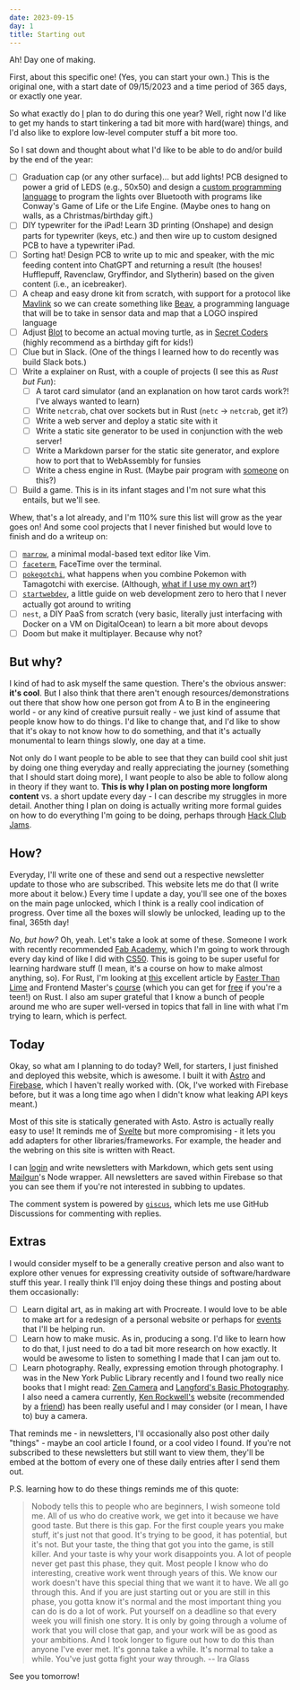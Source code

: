 ```yaml
---
date: 2023-09-15
day: 1
title: Starting out
---
```


Ah! Day one of making.

First, about this specific one! (Yes, you can start your own.) This is the original one, with a start date of 09/15/2023 and a time period of 365 days, or exactly one year.

So what exactly do [I](https://jianminchen.com) plan to do during this one year? Well, right now I'd like to get my hands to start tinkering a tad bit more with hard(ware) things, and I'd also like to explore low-level computer stuff a bit more too.

So I sat down and thought about what I'd like to be able to do and/or build by the end of the year:

- [ ] Graduation cap (or any other surface)... but add lights! PCB designed to power a grid of LEDS (e.g., 50x50) and design a [custom programming language](https://github.com/jianmin-chen/lights) to program the lights over Bluetooth with programs like Conway's Game of Life or the Life Engine. (Maybe ones to hang on walls, as a Christmas/birthday gift.)
- [ ] DIY typewriter for the iPad! Learn 3D printing (Onshape) and design parts for typewriter (keys, etc.) and then wire up to custom designed PCB to have a typewriter iPad.
- [ ] Sorting hat! Design PCB to write up to mic and speaker, with the mic feeding content into ChatGPT and returning a result (the houses! Hufflepuff, Ravenclaw, Gryffindor, and Slytherin) based on the given content (i.e., an icebreaker).
- [ ] A cheap and easy drone kit from scratch, with support for a protocol like [Mavlink](https://mavlink.io/en/) so we can create something like [Beav](https://github.com/jianmin-chen/beav), a programming language that will be to take in sensor data and map that a LOGO inspired language
- [ ] Adjust [Blot](https://blot.hackclub.com) to become an actual moving turtle, as in [Secret Coders](http://www.secret-coders.com/) (highly recommend as a birthday gift for kids!)
- [ ] Clue but in Slack. (One of the things I learned how to do recently was build Slack bots.)
- [ ] Write a explainer on Rust, with a couple of projects (I see this as _Rust but Fun_):
  - [ ] A tarot card simulator (and an explanation on how tarot cards work?! I've always wanted to learn)
  - [ ] Write `netcrab`, chat over sockets but in Rust (`netc` &rarr; `netcrab`, get it?)
  - [ ] Write a web server and deploy a static site with it
  - [ ] Write a static site generator to be used in conjunction with the web server!
  - [ ] Write a Markdown parser for the static site generator, and explore how to port that to WebAssembly for funsies
  - [ ] Write a chess engine in Rust. (Maybe pair program with [someone](https://github.com/pensquid/yobmef) on this?)
- [ ] Build a game. This is in its infant stages and I'm not sure what this entails, but we'll see.

Whew, that's a lot already, and I'm 110% sure this list will grow as the year goes on! And some cool projects that I never finished but would love to finish and do a writeup on:

- [ ] [`marrow`](https://github.com/jianmin-chen/marrow), a minimal modal-based text editor like Vim.
- [ ] [`faceterm`](https://github.com/jianmin-chen/faceterm), FaceTime over the terminal.
- [ ] [`pokegotchi`](https://github.com/jianmin-chen/pokegotchi), what happens when you combine Pokemon with Tamagotchi with exercise. (Although, [what if I use my own art](#extras)?)
- [ ] [`startwebdev`](https://github.com/racoagency/startwebdev), a little guide on web development zero to hero that I never actually got around to writing
- [ ] `nest`, a DIY PaaS from scratch (very basic, literally just interfacing with Docker on a VM on DigitalOcean) to learn a bit more about devops
- [ ] Doom but make it multiplayer. Because why not?

## But why?

I kind of had to ask myself the same question. There's the obvious answer: **it's cool**. But I also think that there aren't enough resources/demonstrations out there that show how one person got from A to B in the engineering world - or any kind of creative pursuit really - we just kind of assume that people know how to do things. I'd like to change that, and I'd like to show that it's okay to not know how to do something, and that it's actually monumental to learn things slowly, one day at a time.

Not only do I want people to be able to see that they can build cool shit just by doing one thing everyday and really appreciating the journey (something that I should start doing more), I want people to also be able to follow along in theory if they want to. **This is why I plan on posting more longform content** vs. a short update every day - I can describe my struggles in more detail. Another thing I plan on doing is actually writing more formal guides on how to do everything I'm going to be doing, perhaps through [Hack Club Jams](https://jams.hackclub.com).

## How?

Everyday, I'll write one of these and send out a respective newsletter update to those who are subscribed. This website lets me do that (I write more about it below.) Every time I update a day, you'll see one of the boxes on the main page unlocked, which I think is a really cool indication of progress. Over time all the boxes will slowly be unlocked, leading up to the final, 365th day!

_No, but how?_ Oh, yeah. Let's take a look at some of these. Someone I work with recently recommended [Fab Academy](https://fabacademy.org), which I'm going to work through every day kind of like I did with [CS50](https://cs50.harvard.edu/college/). This is going to be super useful for learning hardware stuff (I mean, it's a course on how to make almost anything, so). For Rust, I'm looking at [this](https://fasterthanli.me/articles/a-half-hour-to-learn-rust) excellent article by [Faster Than Lime](https://fasterthanli.me/) and Frontend Master's [course](https://frontendmasters.com/courses/rust/) (which you can get for [free](https://education.github.com/pack) if you're a teen!) on Rust. I also am super grateful that I know a bunch of people around me who are super well-versed in topics that fall in line with what I'm trying to learn, which is perfect.

## Today

Okay, so what am I planning to do today? Well, for starters, I just finished and deployed this website, which is awesome. I built it with [Astro](https://astro.build/) and [Firebase](https://firebase.google.com/), which I haven't really worked with. (Ok, I've worked with Firebase before, but it was a long time ago when I didn't know what leaking API keys meant.)

Most of this site is statically generated with Asto. Astro is actually really easy to use! It reminds me of [Svelte](https://svelte.dev/) but more compromising - it lets you add adapters for other libraries/frameworks. For example, the header and the webring on this site is written with React.

I can [login](/signin) and write newsletters with Markdown, which gets sent using [Mailgun](https://www.mailgun.com/)'s Node wrapper. All newsletters are saved within Firebase so that you can see them if you're not interested in subbing to updates.

The comment system is powered by [`giscus`](https://giscus.app/), which lets me use GitHub Discussions for commenting with replies.

## Extras

I would consider myself to be a generally creative person and also want to explore other venues for expressing creativity outside of software/hardware stuff this year. I really think I'll enjoy doing these things and posting about them occasionally:

- [ ] Learn digital art, as in making art with Procreate. I would love to be able to make art for a redesign of a personal website or perhaps for [events](https://hackathons.hackclub.com) that I'll be helping run.
- [ ] Learn how to make music. As in, producing a song. I'd like to learn how to do that, I just need to do a tad bit more research on how exactly. It would be awesome to listen to something I made that I can jam out to.
- [ ] Learn photography. Really, expressing emotion through photography. I was in the New York Public Library recently and I found two really nice books that I might read: [Zen Camera](https://www.goodreads.com/book/show/35209766-zen-camera) and [Langford's Basic Photography](https://www.goodreads.com/book/show/29027800-langford-s-basic-photography). I also need a camera currently, [Ken Rockwell's](https://www.kenrockwell.com/tech/recommended-cameras.htm) website (recommended by a [friend](https://www.hugohu.me/)) has been really useful and I may consider (or I mean, I have to) buy a camera.

That reminds me - in newsletters, I'll occasionally also post other daily "things" - maybe an cool article I found, or a cool video I found. If you're not subscribed to these newsletters but still want to view them, they'll be embed at the bottom of every one of these daily entries after I send them out.

P.S. learning how to do these things reminds me of this quote:

> Nobody tells this to people who are beginners, I wish someone told me. All of us who do creative work, we get into it because we have good taste. But there is this gap. For the first couple years you make stuff, it's just not that good. It's trying to be good, it has potential, but it's not. But your taste, the thing that got you into the game, is still killer. And your taste is why your work disappoints you. A lot of people never get past this phase, they quit. Most people I know who do interesting, creative work went through years of this. We know our work doesn't have this special thing that we want it to have. We all go through this. And if you are just starting out or you are still in this phase, you gotta know it's normal and the most important thing you can do is do a lot of work. Put yourself on a deadline so that every week you will finish one story. It is only by going through a volume of work that you will close that gap, and your work will be as good as your ambitions. And I took longer to figure out how to do this than anyone I've ever met. It's gonna take a while. It's normal to take a while. You've just gotta fight your way through. -- Ira Glass

See you tomorrow!
